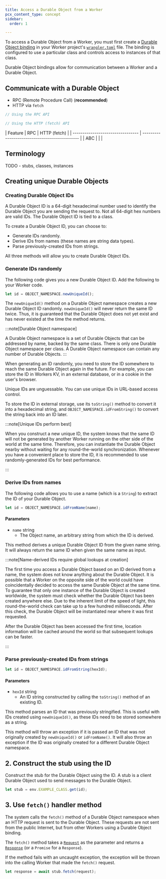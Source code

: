 ```yaml
---
title: Access a Durable Object from a Worker
pcx_content_type: concept
sidebar:
  order: 1

---
```


To access a Durable Object from a Worker, you must first create a [Durable Object binding](/workers/runtime-apis/bindings/) in your Worker project's [`wrangler.toml`](/workers/wrangler/configuration/#durable-objects) file. The binding is configured to use a particular class and controls access to instances of that class.

Durable Object bindings allow for communication between a Worker and a Durable Object.

## Communicate with a Durable Object

* RPC (Remote Procedure Call) (**recommended**)
* HTTP via `fetch`

```ts
// Using the RPC API


```

```ts
// Using the HTTP (fetch) API

```


| Feature                           | RPC                      | HTTP (fetch)        |
| --------------------------------- | ---------------------------------------------- |
| ABC                               |                          |                     |


## Terminology

TODO - stubs, classes, instances

## Creating unique Durable Objects


### Creating Durable Object IDs

A Durable Object ID is a 64-digit hexadecimal number used to identify the Durable Object you are sending the request to. Not all 64-digit hex numbers are valid IDs. The Durable Object ID is tied to a class.

To create a Durable Object ID, you can choose to:

* Generate IDs randomly.
* Derive IDs from names (these names are string data types).
* Parse previously-created IDs from strings.

All three methods will allow you to create Durable Object IDs.

### Generate IDs randomly

The following code gives you a new Durable Object ID. Add the following to your Worker code.

```js
let id = OBJECT_NAMESPACE.newUniqueId();
```

The `newUniqueId()` method on a Durable Object namespace creates a new Durable Object ID randomly. `newUniqueId()` will never return the same ID twice. Thus, it is guaranteed that the Durable Object does not yet exist and has never existed at the time the method returns.

:::note[Durable Object namespace]

A Durable Object namespace is a set of Durable Objects that can be addressed by name, backed by the same class. There is only one Durable Object namespace per class. A Durable Object namespace can contain any number of Durable Objects. 
:::

When generating an ID randomly, you need to store the ID somewhere to reach the same Durable Object again in the future. For example, you can store the ID in Workers KV, in an external database, or in a cookie in the user's browser.

Unique IDs are unguessable. You can use unique IDs in URL-based access control.

To store the ID in external storage, use its `toString()` method to convert it into a hexadecimal string, and `OBJECT_NAMESPACE.idFromString()` to convert the string back into an ID later.

:::note[Unique IDs perform best]


When you construct a new unique ID, the system knows that the same ID will not be generated by another Worker running on the other side of the world at the same time. Therefore, you can instantiate the Durable Object nearby without waiting for any round-the-world synchronization. Whenever you have a convenient place to store the ID, it is recommended to use randomly-generated IDs for best performance.


:::

### Derive IDs from names

The following code allows you to use a name (which is a `String`) to extract the ID of your Durable Object.

```js
let id = OBJECT_NAMESPACE.idFromName(name);
```

#### Parameters


* `name` string
  * The Object name, an arbitrary string from which the ID is derived.



This method derives a unique Durable Object ID from the given name string. It will always return the same ID when given the same name as input.

:::note[Name-derived IDs require global lookups at creation]


The first time you access a Durable Object based on an ID derived from a name, the system does not know anything about the Durable Object. It is possible that a Worker on the opposite side of the world could have coincidentally decided to access the same Durable Object at the same time. To guarantee that only one instance of the Durable Object is created worldwide, the system must check whether the Durable Object has been created anywhere else. Due to the inherent limit of the speed of light, this round-the-world check can take up to a few hundred milliseconds. After this check, the Durable Object will be instantiated near where it was first requested.

After the Durable Object has been accessed the first time, location information will be cached around the world so that subsequent lookups can be faster.


:::

### Parse previously-created IDs from strings

```js
let id = OBJECT_NAMESPACE.idFromString(hexId);
```

#### Parameters



* `hexId` string
  * An ID string constructed by calling the `toString()` method of an existing ID.



This method parses an ID that was previously stringified. This is useful with IDs created using `newUniqueId()`, as these IDs need to be stored somewhere as a string.

This method will throw an exception if it is passed an ID that was not originally created by `newUniqueId()` or `idFromName()`. It will also throw an exception if the ID was originally created for a different Durable Object namespace.

## 2. Construct the stub using the ID

Construct the stub for the Durable Object using the ID. A stub is a client Durable Object used to send messages to the Durable Object.

```js
let stub = env.EXAMPLE_CLASS.get(id);
```

## 3. Use `fetch()` handler method

The system calls the `fetch()` method of a Durable Object namespace when an HTTP request is sent to the Durable Object. These requests are not sent from the public Internet, but from other Workers using a Durable Object binding.

The `fetch()` method takes a [`Request`](/workers/runtime-apis/request/) as the parameter and returns a [`Response`](/workers/runtime-apis/response/) (or a `Promise` for a `Response`).

If the method fails with an uncaught exception, the exception will be thrown into the calling Worker that made the `fetch()` request.

```js
let response = await stub.fetch(request);
```

